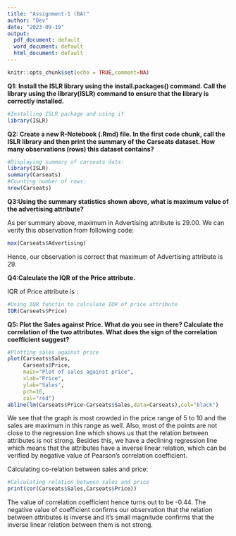 ```yaml
---
title: "Assignment-1 (BA)"
author: "Dev"
date: "2023-09-19"
output:
  pdf_document: default
  word_document: default
  html_document: default
---
```


```r
knitr::opts_chunk$set(echo = TRUE,comment=NA)
```
**Q1: Install the ISLR library using the install.packages() command. Call the library using the library(ISLR) command to ensure that the library is correctly installed.**
```r
#Installing ISLR package and using it 
library(ISLR)
```
**Q2: Create a new R-Notebook (.Rmd) file. In the first code chunk, call the ISLR library and then print the summary of the Carseats dataset. How many observations (rows) this dataset contains?**
```r
#Displaying summary of carseats data:
library(ISLR)
summary(Carseats)
#Counting number of rows: 
nrow(Carseats)
```
**Q3:Using the summary statistics shown above, what is maximum value of the advertising attribute?**

As per summary above, maximum in Advertising attribute is 29.00.
We can verify this observation from following code: 
```r
max(Carseats$Advertising)
```
Hence, our observation is correct that maximum of Advertising attribute is 29.

**Q4:Calculate the IQR of the Price attribute.**

IQR of Price attribute is : 
```R
#Using IQR functin to calculate IQR of price attribute
IQR(Carseats$Price)
```
**Q5: Plot the Sales against Price. What do you see in there? Calculate the correlation of the two attributes. What does the sign of the correlation coefficient suggest?**
```r
#Plotting sales against price
plot(Carseats$Sales,
     Carseats$Price,
     main="Plot of sales against price",
     xlab="Price",
     ylab="Sales",
     pch=16,
     col="red")
abline(lm(Carseats$Price~Carseats$Sales,data=Carseats),col="black")
```

We see that the graph is most crowded in the price range of 5 to 10 and the sales are maximum in this range as well. Also, most of the points are not close to the regression line which shows us that the relation between attributes is not strong. Besides this, we have a declining regression line which means that the attributes have a inverse linear relation, which can be verified by negative value of Pearson's correlation coefficient. 

Calculating co-relation between sales and price: 
```r
#Calculating relation between sales and price
print(cor(Carseats$Sales,Carseats$Price))
```
The value of correlation coefficient hence turns out to be -0.44. The negative value of coefficient confirms our observation that the relation between attributes is inverse and it's small magnitude confirms that the inverse linear relation between them is not strong. 




